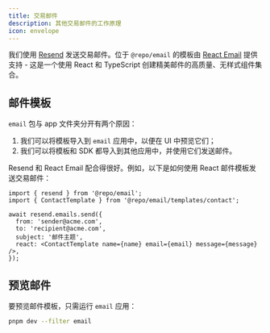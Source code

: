 ```yaml
---
title: 交易邮件
description: 其他交易邮件的工作原理
icon: envelope
---
```


我们使用 [Resend](https://resend.com/) 发送交易邮件。位于 `@repo/email` 的模板由 [React Email](https://react.email/) 提供支持 - 这是一个使用 React 和 TypeScript 创建精美邮件的高质量、无样式组件集合。

## 邮件模板

`email` 包与 app 文件夹分开有两个原因：

1. 我们可以将模板导入到 `email` 应用中，以便在 UI 中预览它们；
2. 我们可以将模板和 SDK 都导入到其他应用中，并使用它们发送邮件。

Resend 和 React Email 配合得很好。例如，以下是如何使用 React 邮件模板发送交易邮件：

```tsx apps/web/app/contact/actions/contact.tsx
import { resend } from '@repo/email';
import { ContactTemplate } from '@repo/email/templates/contact';

await resend.emails.send({
  from: 'sender@acme.com',
  to: 'recipient@acme.com',
  subject: '邮件主题',
  react: <ContactTemplate name={name} email={email} message={message} />,
});
```

## 预览邮件

要预览邮件模板，只需运行 `email` 应用：

```sh Terminal
pnpm dev --filter email
```
